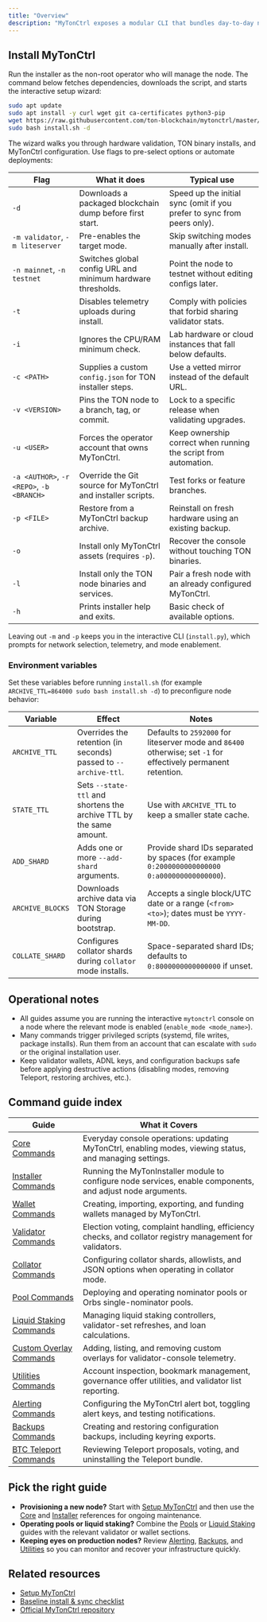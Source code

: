 ```yaml
---
title: "Overview"
description: "MyTonCtrl exposes a modular CLI that bundles day-to-day node maintenance, staking workflows, and operational tooling. Use this overview to decide which command reference you need for a specific task."
---
```


## Install MyTonCtrl

Run the installer as the non-root operator who will manage the node. The command below fetches dependencies, downloads the script, and starts the interactive setup wizard:

```bash
sudo apt update
sudo apt install -y curl wget git ca-certificates python3-pip
wget https://raw.githubusercontent.com/ton-blockchain/mytonctrl/master/scripts/install.sh
sudo bash install.sh -d
```

The wizard walks you through hardware validation, TON binary installs, and MyTonCtrl configuration. Use flags to pre-select options or automate deployments:

| Flag | What it does | Typical use |
| --- | --- | --- |
| `-d` | Downloads a packaged blockchain dump before first start. | Speed up the initial sync (omit if you prefer to sync from peers only).
| `-m validator`, `-m liteserver` | Pre-enables the target mode. | Skip switching modes manually after install.
| `-n mainnet`, `-n testnet` | Switches global config URL and minimum hardware thresholds. | Point the node to testnet without editing configs later.
| `-t` | Disables telemetry uploads during install. | Comply with policies that forbid sharing validator stats.
| `-i` | Ignores the CPU/RAM minimum check. | Lab hardware or cloud instances that fall below defaults.
| `-c <PATH>` | Supplies a custom `config.json` for TON installer steps. | Use a vetted mirror instead of the default URL.
| `-v <VERSION>` | Pins the TON node to a branch, tag, or commit. | Lock to a specific release when validating upgrades.
| `-u <USER>` | Forces the operator account that owns MyTonCtrl. | Keep ownership correct when running the script from automation.
| `-a <AUTHOR>`, `-r <REPO>`, `-b <BRANCH>` | Override the Git source for MyTonCtrl and installer scripts. | Test forks or feature branches.
| `-p <FILE>` | Restore from a MyTonCtrl backup archive. | Reinstall on fresh hardware using an existing backup.
| `-o` | Install only MyTonCtrl assets (requires `-p`). | Recover the console without touching TON binaries.
| `-l` | Install only the TON node binaries and services. | Pair a fresh node with an already configured MyTonCtrl.
| `-h` | Prints installer help and exits. | Basic check of available options.

Leaving out `-m` and `-p` keeps you in the interactive CLI (`install.py`), which prompts for network selection, telemetry, and mode enablement.

### Environment variables

Set these variables before running `install.sh` (for example `ARCHIVE_TTL=864000 sudo bash install.sh -d`) to preconfigure node behavior:

| Variable | Effect | Notes |
| --- | --- | --- |
| `ARCHIVE_TTL` | Overrides the retention (in seconds) passed to `--archive-ttl`. | Defaults to `2592000` for liteserver mode and `86400` otherwise; set `-1` for effectively permanent retention. |
| `STATE_TTL` | Sets `--state-ttl` and shortens the archive TTL by the same amount. | Use with `ARCHIVE_TTL` to keep a smaller state cache. |
| `ADD_SHARD` | Adds one or more `--add-shard` arguments. | Provide shard IDs separated by spaces (for example `0:2000000000000000 0:a000000000000000`). |
| `ARCHIVE_BLOCKS` | Downloads archive data via TON Storage during bootstrap. | Accepts a single block/UTC date or a range (`<from> <to>`); dates must be `YYYY-MM-DD`. |
| `COLLATE_SHARD` | Configures collator shards during `collator` mode installs. | Space-separated shard IDs; defaults to `0:8000000000000000` if unset. |

## Operational notes
- All guides assume you are running the interactive `mytonctrl` console on a node where the relevant mode is enabled (`enable_mode <mode_name>`).
- Many commands trigger privileged scripts (systemd, file writes, package installs). Run them from an account that can escalate with `sudo` or the original installation user.
- Keep validator wallets, ADNL keys, and configuration backups safe before applying destructive actions (disabling modes, removing Teleport, restoring archives, etc.).

## Command guide index
| Guide | What it Covers |
| --- | --- |
| [Core Commands](./core) | Everyday console operations: updating MyTonCtrl, enabling modes, viewing status, and managing settings. |
| [Installer Commands](./installer) | Running the MyTonInstaller module to configure node services, enable components, and adjust node arguments. |
| [Wallet Commands](./wallet) | Creating, importing, exporting, and funding wallets managed by MyTonCtrl. |
| [Validator Commands](./validator) | Election voting, complaint handling, efficiency checks, and collator registry management for validators. |
| [Collator Commands](./collator) | Configuring collator shards, allowlists, and JSON options when operating in collator mode. |
| [Pool Commands](./pools) | Deploying and operating nominator pools or Orbs single-nominator pools. |
| [Liquid Staking Commands](./liquid_staking) | Managing liquid staking controllers, validator-set refreshes, and loan calculations. |
| [Custom Overlay Commands](./custom_overlays) | Adding, listing, and removing custom overlays for validator-console telemetry. |
| [Utilities Commands](./utilities) | Account inspection, bookmark management, governance offer utilities, and validator list reporting. |
| [Alerting Commands](./alerting) | Configuring the MyTonCtrl alert bot, toggling alert keys, and testing notifications. |
| [Backups Commands](./backups) | Creating and restoring configuration backups, including keyring exports. |
| [BTC Teleport Commands](./btc_teleport) | Reviewing Teleport proposals, voting, and uninstalling the Teleport bundle. |

## Pick the right guide
- **Provisioning a new node?** Start with [Setup MyTonCtrl](../setup-mytonctrl) and then use the [Core](./core) and [Installer](./installer) references for ongoing maintenance.
- **Operating pools or liquid staking?** Combine the [Pools](./pools) or [Liquid Staking](./liquid_staking) guides with the relevant validator or wallet sections.
- **Keeping eyes on production nodes?** Review [Alerting](./alerting), [Backups](./backups), and [Utilities](./utilities) so you can monitor and recover your infrastructure quickly.

## Related resources
- [Setup MyTonCtrl](../setup-mytonctrl)
- [Baseline install & sync checklist](../setup-mytonctrl#baseline-setup-install-and-sync)
- [Official MyTonCtrl repository](https://github.com/ton-blockchain/mytonctrl)
